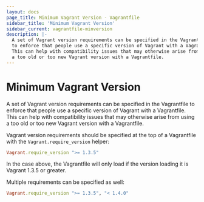 ```yaml
---
layout: docs
page_title: Minimum Vagrant Version - Vagrantfile
sidebar_title: 'Minimum Vagrant Version'
sidebar_current: vagrantfile-minversion
description: |-
  A set of Vagrant version requirements can be specified in the Vagrantfile
  to enforce that people use a specific version of Vagrant with a Vagrantfile.
  This can help with compatibility issues that may otherwise arise from using
  a too old or too new Vagrant version with a Vagrantfile.
---
```


# Minimum Vagrant Version

A set of Vagrant version requirements can be specified in the Vagrantfile
to enforce that people use a specific version of Vagrant with a Vagrantfile.
This can help with compatibility issues that may otherwise arise from using
a too old or too new Vagrant version with a Vagrantfile.

Vagrant version requirements should be specified at the top of a Vagrantfile
with the `Vagrant.require_version` helper:

```ruby
Vagrant.require_version ">= 1.3.5"
```

In the case above, the Vagrantfile will only load if the version loading it
is Vagrant 1.3.5 or greater.

Multiple requirements can be specified as well:

```ruby
Vagrant.require_version ">= 1.3.5", "< 1.4.0"
```
